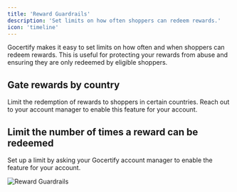 ```yaml
---
title: 'Reward Guardrails'
description: 'Set limits on how often shoppers can redeem rewards.'
icon: 'timeline'
---
```


Gocertify makes it easy to set limits on how often and when shoppers can redeem rewards. This is useful for protecting your rewards from abuse and ensuring they are only redeemed by eligible shoppers.

## Gate rewards by country
Limit the redemption of rewards to shoppers in certain countries. Reach out to your account manager to enable this feature for your account. 

## Limit the number of times a reward can be redeemed
Set up a limit by asking your Gocertify account manager to enable the feature for your account.

<Frame caption="Set a limit on how often a reward can be redeemed.">
    <img src="/images/rewardGuardrails.png" alt="Reward Guardrails" />
</Frame>



